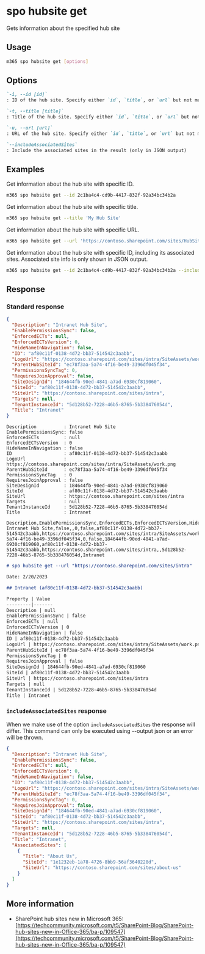 
# spo hubsite get

Gets information about the specified hub site

## Usage

```sh
m365 spo hubsite get [options]
```

## Options

```md defintion-list
`-i, --id [id]`
: ID of the hub site. Specify either `id`, `title`, or `url` but not multiple.

`-t, --title [title]`
: Title of the hub site. Specify either `id`, `title`, or `url` but not multiple.

`-u, --url [url]`
: URL of the hub site. Specify either `id`, `title`, or `url` but not multiple.

`--includeAssociatedSites`
: Include the associated sites in the result (only in JSON output)
```

<Global />

## Examples

Get information about the hub site with specific ID.

```sh
m365 spo hubsite get --id 2c1ba4c4-cd9b-4417-832f-92a34bc34b2a
```

Get information about the hub site with specific title.

```sh
m365 spo hubsite get --title 'My Hub Site'
```

Get information about the hub site with specific URL.

```sh
m365 spo hubsite get --url 'https://contoso.sharepoint.com/sites/HubSite'
```

Get information about the hub site with specific ID, including its associated sites. Associated site info is only shown in JSON output.

```sh
m365 spo hubsite get --id 2c1ba4c4-cd9b-4417-832f-92a34bc34b2a --includeAssociatedSites --output json
```

## Response

### Standard response

<Tabs>
  <TabItem value="JSON">

  ```json
  {
    "Description": "Intranet Hub Site",
    "EnablePermissionsSync": false,
    "EnforcedECTs": null,
    "EnforcedECTsVersion": 0,
    "HideNameInNavigation": false,
    "ID": "af80c11f-0138-4d72-bb37-514542c3aabb",
    "LogoUrl": "https://contoso.sharepoint.com/sites/intra/SiteAssets/work.png",
    "ParentHubSiteId": "ec78f3aa-5a74-4f16-be49-3396df045f34",
    "PermissionsSyncTag": 0,
    "RequiresJoinApproval": false,
    "SiteDesignId": "184644fb-90ed-4841-a7ad-6930cf819060",
    "SiteId": "af80c11f-0138-4d72-bb37-514542c3aabb",
    "SiteUrl": "https://contoso.sharepoint.com/sites/intra",
    "Targets": null,
    "TenantInstanceId": "5d128b52-7228-46b5-8765-5b338476054d",
    "Title": "Intranet"
  }
  ```

  </TabItem>
  <TabItem value="Text">

  ```text
  Description          : Intranet Hub Site
  EnablePermissionsSync: false
  EnforcedECTs         : null
  EnforcedECTsVersion  : 0
  HideNameInNavigation : false
  ID                   : af80c11f-0138-4d72-bb37-514542c3aabb
  LogoUrl              : https://contoso.sharepoint.com/sites/intra/SiteAssets/work.png
  ParentHubSiteId      : ec78f3aa-5a74-4f16-be49-3396df045f34
  PermissionsSyncTag   : 0
  RequiresJoinApproval : false
  SiteDesignId         : 184644fb-90ed-4841-a7ad-6930cf819060
  SiteId               : af80c11f-0138-4d72-bb37-514542c3aabb
  SiteUrl              : https://contoso.sharepoint.com/sites/intra
  Targets              : null
  TenantInstanceId     : 5d128b52-7228-46b5-8765-5b338476054d
  Title                : Intranet
  ```

  </TabItem>
  <TabItem value="CSV">

  ```csv
  Description,EnablePermissionsSync,EnforcedECTs,EnforcedECTsVersion,HideNameInNavigation,ID,LogoUrl,ParentHubSiteId,PermissionsSyncTag,RequiresJoinApproval,SiteDesignId,SiteId,SiteUrl,Targets,TenantInstanceId,Title
  Intranet Hub Site,false,,0,false,af80c11f-0138-4d72-bb37-514542c3aabb,https://contoso.sharepoint.com/sites/intra/SiteAssets/work.png,ec78f3aa-5a74-4f16-be49-3396df045f34,0,false,184644fb-90ed-4841-a7ad-6930cf819060,af80c11f-0138-4d72-bb37-514542c3aabb,https://contoso.sharepoint.com/sites/intra,,5d128b52-7228-46b5-8765-5b338476054d,Intranet
  ```

  </TabItem>
  <TabItem value="Markdown">

  ```md
  # spo hubsite get --url "https://contoso.sharepoint.com/sites/intra"

  Date: 2/20/2023

  ## Intranet (af80c11f-0138-4d72-bb37-514542c3aabb)

  Property | Value
  ---------|-------
  Description | null
  EnablePermissionsSync | false
  EnforcedECTs | null
  EnforcedECTsVersion | 0
  HideNameInNavigation | false
  ID | af80c11f-0138-4d72-bb37-514542c3aabb
  LogoUrl | https://contoso.sharepoint.com/sites/intra/SiteAssets/work.png
  ParentHubSiteId | ec78f3aa-5a74-4f16-be49-3396df045f34
  PermissionsSyncTag | 0
  RequiresJoinApproval | false
  SiteDesignId | 184644fb-90ed-4841-a7ad-6930cf819060
  SiteId | af80c11f-0138-4d72-bb37-514542c3aabb
  SiteUrl | https://contoso.sharepoint.com/sites/intra
  Targets | null
  TenantInstanceId | 5d128b52-7228-46b5-8765-5b338476054d
  Title | Intranet
  ```

  </TabItem>
</Tabs>

### `includeAssociatedSites` response

When we make use of the option `includeAssociatedSites` the response will differ. This command can only be executed using --output json or an error will be thrown.

<Tabs>
  <TabItem value="JSON">

  ```json
  {
    "Description": "Intranet Hub Site",
    "EnablePermissionsSync": false,
    "EnforcedECTs": null,
    "EnforcedECTsVersion": 0,
    "HideNameInNavigation": false,
    "ID": "af80c11f-0138-4d72-bb37-514542c3aabb",
    "LogoUrl": "https://contoso.sharepoint.com/sites/intra/SiteAssets/work.png",
    "ParentHubSiteId": "ec78f3aa-5a74-4f16-be49-3396df045f34",
    "PermissionsSyncTag": 0,
    "RequiresJoinApproval": false,
    "SiteDesignId": "184644fb-90ed-4841-a7ad-6930cf819060",
    "SiteId": "af80c11f-0138-4d72-bb37-514542c3aabb",
    "SiteUrl": "https://contoso.sharepoint.com/sites/intra",
    "Targets": null,
    "TenantInstanceId": "5d128b52-7228-46b5-8765-5b338476054d",
    "Title": "Intranet",
    "AssociatedSites": [
      {
        "Title": "About Us",
        "SiteId": "1e1232eb-1a78-4726-8bb9-56af3640228d",
        "SiteUrl": "https://contoso.sharepoint.com/sites/about-us"
      }
    ]
  }
  ```

  </TabItem>
</Tabs>

## More information

- SharePoint hub sites new in Microsoft 365: [https://techcommunity.microsoft.com/t5/SharePoint-Blog/SharePoint-hub-sites-new-in-Office-365/ba-p/109547](https://techcommunity.microsoft.com/t5/SharePoint-Blog/SharePoint-hub-sites-new-in-Office-365/ba-p/109547)
